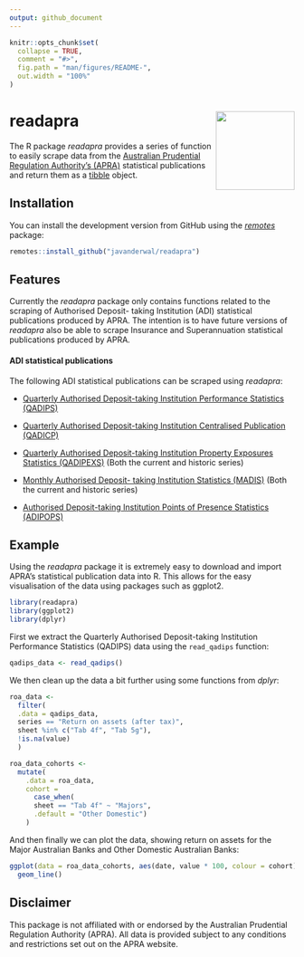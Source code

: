 ```yaml
---
output: github_document
---
```


<!-- README.md is generated from README.Rmd. Please edit that file -->

```r
knitr::opts_chunk$set(
  collapse = TRUE,
  comment = "#>",
  fig.path = "man/figures/README-",
  out.width = "100%"
)
```

# readapra <img src="man/figures/readapra_hex_sticker.png" align="right" height="139"/>

<!-- badges: start -->
<!-- badges: end -->

The R package *readapra* provides a series of function to easily scrape data from the [Australian Prudential Regulation Authority's (APRA)](https://www.apra.gov.au/) statistical publications and return them as a [tibble](https://tibble.tidyverse.org/) object.

## Installation

You can install the development version from GitHub using the [*remotes*](https://remotes.r-lib.org/) package:

```r
remotes::install_github("javanderwal/readapra")
```

## Features

Currently the *readapra* package only contains functions related to the scraping of Authorised Deposit- taking Institution (ADI) statistical publications produced by APRA. The intention is to have future versions of *readapra* also be able to scrape Insurance and Superannuation statistical publications produced by APRA.

#### ADI statistical publications

The following ADI statistical publications can be scraped using *readapra*:

-   [Quarterly Authorised Deposit-taking Institution Performance Statistics (QADIPS)](https://www.apra.gov.au/quarterly-authorised-deposit-taking-institution-statistics)

-   [Quarterly Authorised Deposit-taking Institution Centralised Publication (QADICP)](https://www.apra.gov.au/quarterly-authorised-deposit-taking-institution-statistics)

-   [Quarterly Authorised Deposit-taking Institution Property Exposures Statistics (QADIPEXS)](https://www.apra.gov.au/quarterly-authorised-deposit-taking-institution-statistics) (Both the current and historic series)

-   [Monthly Authorised Deposit- taking Institution Statistics (MADIS)](https://www.apra.gov.au/monthly-authorised-deposit-taking-institution-statistics) (Both the current and historic series)

-   [Authorised Deposit-taking Institution Points of Presence Statistics (ADIPOPS)](https://www.apra.gov.au/authorised-deposit-taking-institutions-points-of-presence-statistics)

## Example

Using the *readapra* package it is extremely easy to download and import APRA's statistical publication data into R. This allows for the easy visualisation of the data using packages such as ggplot2.

```r
library(readapra)
library(ggplot2)
library(dplyr)
```

First we extract the Quarterly Authorised Deposit-taking Institution Performance Statistics (QADIPS) data using the `read_qadips` function:

```r
qadips_data <- read_qadips()
```

We then clean up the data a bit further using some functions from *dplyr*:

```r
roa_data <- 
  filter(
  .data = qadips_data,
  series == "Return on assets (after tax)", 
  sheet %in% c("Tab 4f", "Tab 5g"), 
  !is.na(value)
  )

roa_data_cohorts <- 
  mutate(
    .data = roa_data, 
    cohort = 
      case_when(
      sheet == "Tab 4f" ~ "Majors", 
      .default = "Other Domestic")
    )
```

And then finally we can plot the data, showing return on assets for the Major Australian Banks and Other Domestic Australian Banks: 

```r
ggplot(data = roa_data_cohorts, aes(date, value * 100, colour = cohort)) + 
  geom_line()
```

## Disclaimer

This package is not affiliated with or endorsed by the Australian Prudential Regulation Authority (APRA). All data is provided subject to any conditions and restrictions set out on the APRA website.

